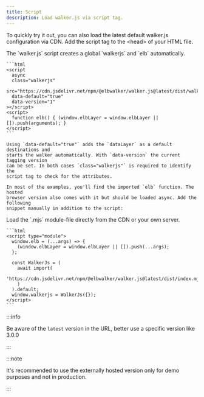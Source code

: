 ```yaml
---
title: Script
description: Load walker.js via script tag.
---
```



To quickly try it out, you can also load the latest default walker.js
configuration via CDN. Add the script tag to the &lt;head&gt; of your HTML file.

<Tabs>
  <TabItem value="script" label="Scripts" default>
    The `walker.js` script creates a global `walkerjs` and `elb` automatically.

    ```html
    <script
      async
      class="walkerjs"
      src="https://cdn.jsdelivr.net/npm/@elbwalker/walker.js@latest/dist/walker.js"
      data-default="true"
      data-version="1"
    ></script>
    <script>
      function elb() { (window.elbLayer = window.elbLayer || []).push(arguments); }
    </script>
    ```

    Using `data-default="true"` adds the `dataLayer` as a default destinations and
    starts the walker automatically. With `data-version` the current tagging version
    can be set. In both cases `class="walkerjs"` is required to identify the
    script tag to check for the attributes.

    In most of the examples, you'll find the imported `elb` function. The hosted
    browser version also comes with it but should be loaded async. Add the following
    snippet manually in addition to the script:

  </TabItem>
  <TabItem value="module" label="Module">
    Load the `.mjs` module-file directly from the CDN or your own server.
    
    ```html
    <script type="module">
      window.elb = (...args) => {
        (window.elbLayer = window.elbLayer || []).push(...args);
      };

      const WalkerJs = (
        await import(
          'https://cdn.jsdelivr.net/npm/@elbwalker/walker.js@latest/dist/index.mjs'
        )
      ).default;
      window.walkerjs = WalkerJs({});
    </script>
    ```

  </TabItem>
</Tabs>

:::info

Be aware of the `latest` version in the URL, better use a specific version like
3.0.0

:::

:::note

It's recommended to use the externally hosted version only for demo purposes and
not in production.

:::
